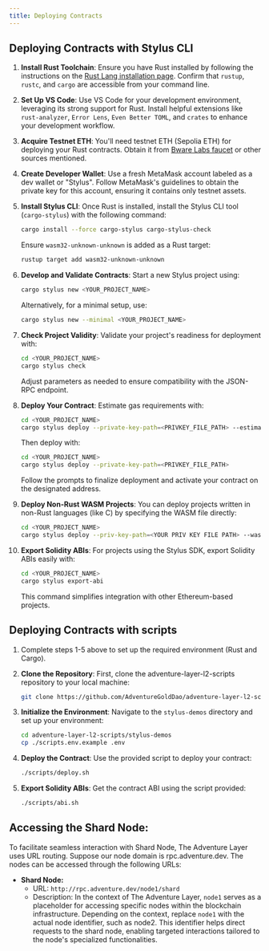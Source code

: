 ```yaml
---
title: Deploying Contracts
---
```


## Deploying Contracts with Stylus CLI

1. **Install Rust Toolchain**: Ensure you have Rust installed by following the instructions on the [Rust Lang installation page](https://www.rust-lang.org/tools/install). Confirm that `rustup`, `rustc`, and `cargo` are accessible from your command line.

2. **Set Up VS Code**: Use VS Code for your development environment, leveraging its strong support for Rust. Install helpful extensions like `rust-analyzer`, `Error Lens`, `Even Better TOML`, and `crates` to enhance your development workflow.

3. **Acquire Testnet ETH**: You'll need testnet ETH (Sepolia ETH) for deploying your Rust contracts. Obtain it from [Bware Labs faucet](https://bwarelabs.com/faucets/arbitrum-stylus-testnet) or other sources mentioned.

4. **Create Developer Wallet**: Use a fresh MetaMask account labeled as a dev wallet or "Stylus". Follow MetaMask's guidelines to obtain the private key for this account, ensuring it contains only testnet assets.

5. **Install Stylus CLI**: Once Rust is installed, install the Stylus CLI tool (`cargo-stylus`) with the following command:

   ```sh
   cargo install --force cargo-stylus cargo-stylus-check
   ```

   Ensure `wasm32-unknown-unknown` is added as a Rust target:

   ```sh
   rustup target add wasm32-unknown-unknown
   ```

6. **Develop and Validate Contracts**: Start a new Stylus project using:

   ```sh
   cargo stylus new <YOUR_PROJECT_NAME>
   ```

   Alternatively, for a minimal setup, use:

   ```sh
   cargo stylus new --minimal <YOUR_PROJECT_NAME>
   ```

7. **Check Project Validity**: Validate your project's readiness for deployment with:

   ```sh
   cd <YOUR_PROJECT_NAME>
   cargo stylus check
   ```

   Adjust parameters as needed to ensure compatibility with the JSON-RPC endpoint.

8. **Deploy Your Contract**: Estimate gas requirements with:

   ```sh
   cd <YOUR_PROJECT_NAME>
   cargo stylus deploy --private-key-path=<PRIVKEY_FILE_PATH> --estimate-gas-only
   ```

   Then deploy with:

   ```sh
   cd <YOUR_PROJECT_NAME>
   cargo stylus deploy --private-key-path=<PRIVKEY_FILE_PATH>
   ```

   Follow the prompts to finalize deployment and activate your contract on the designated address.

9. **Deploy Non-Rust WASM Projects**: You can deploy projects written in non-Rust languages (like C) by specifying the WASM file directly:

   ```sh
   cd <YOUR_PROJECT_NAME>
   cargo stylus deploy --priv-key-path=<YOUR PRIV KEY FILE PATH> --wasm-file-path=add.wat
   ```

10. **Export Solidity ABIs**: For projects using the Stylus SDK, export Solidity ABIs easily with:
    ```sh
    cd <YOUR_PROJECT_NAME>
    cargo stylus export-abi
    ```
    This command simplifies integration with other Ethereum-based projects.

## Deploying Contracts with scripts

1. Complete steps 1-5 above to set up the required environment (Rust and Cargo).

2. **Clone the Repository**: First, clone the adventure-layer-l2-scripts repository to your local machine:

   ```sh
   git clone https://github.com/AdventureGoldDao/adventure-layer-l2-scripts.git
   ```

3. **Initialize the Environment**: Navigate to the `stylus-demos` directory and set up your environment:

   ```sh
   cd adventure-layer-l2-scripts/stylus-demos
   cp ./scripts.env.example .env
   ```

4. **Deploy the Contract**: Use the provided script to deploy your contract:
   ```sh
   ./scripts/deploy.sh
   ```
5. **Export Solidity ABIs**: Get the contract ABI using the script provided:
   ```sh
   ./scripts/abi.sh
   ```

## Accessing the Shard Node:

To facilitate seamless interaction with Shard Node, The Adventure Layer uses URL routing. Suppose our node domain is rpc.adventure.dev. The nodes can be accessed through the following URLs:

- **Shard Node:**
  - URL: `http://rpc.adventure.dev/node1/shard`
  - Description: In the context of The Adventure Layer, `node1` serves as a placeholder for accessing specific nodes within the blockchain infrastructure. Depending on the context, replace `node1` with the actual node identifier, such as node2. This identifier helps direct requests to the shard node, enabling targeted interactions tailored to the node's specialized functionalities.
